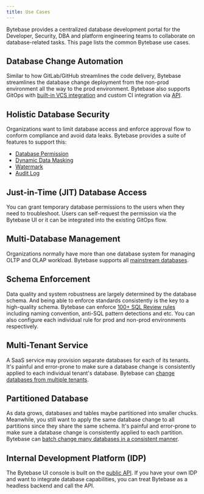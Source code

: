 ```yaml
---
title: Use Cases
---
```


Bytebase provides a centralized database development portal for the Developer, Security, DBA and platform engineering teams to collaborate on database-related tasks. This page lists the common Bytebase use cases.

## Database Change Automation

Similar to how GitLab/GitHub streamlines the code delivery, Bytebase streamlines the database change deployment from the non-prod environment all the way to the prod environment. Bytebase also supports GitOps with [built-in VCS integration](/vcs-integration/overview) and custom CI integration via [API](/api/overview/).

## Holistic Database Security

Organizations want to limit database access and enforce approval flow to conform compliance and avoid data leaks. Bytebase provides a suite of features to support this:

- [Database Permission](/security/database-permission/overview)
- [Dynamic Data Masking](/security/data-masking/overview)
- [Watermark](/security/watermark)
- [Audit Log](/security/audit-log)

## Just-in-Time (JIT) Database Access

You can grant temporary database permissions to the users when they need to troubleshoot. Users can self-request the permission via the Bytebase UI or it can be integrated into the existing GitOps flow.

## Multi-Database Management

Organizations normally have more than one database system for managing OLTP and OLAP workload. Bytebase supports all [mainstream databases](/introduction/supported-databases).

## Schema Enforcement

Data quality and system robustness are largely determined by the database schema. And being able to enforce standards consistently is the key to a high-quality schema. Bytebase can enforce [100+ SQL Review rules](/sql-review/overview) including naming convention, anti-SQL pattern detections and etc. You can also configure each individual rule for prod and non-prod environments respectively.

## Multi-Tenant Service

A SaaS service may provision separate databases for each of its tenants. It's painful and error-prone to make sure a database change is consistently applied to each individual tenant's database. Bytebase can [change databases from multiple tenants](/change-database/batch-change/#change-databases-from-multiple-tenants).

## Partitioned Database

As data grows, databases and tables maybe partitioned into smaller chucks. Meanwhile, you still want to
apply the same database change to all partitions since they share the same schema. It's painful and error-prone to make sure a database change is consistently applied to each partition. Bytebase can [batch change many databases in a consistent manner](/change-database/batch-change/#change-database-group).

## Internal Development Platform (IDP)

The Bytebase UI console is built on the [public API](/api/overview/). If you have your own IDP
and want to integrate database capabilities, you can treat Bytebase as a headless backend and call the API.
